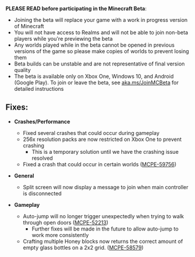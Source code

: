 **PLEASE READ before participating in the Minecraft Beta**:

-   Joining the beta will replace your game with a work in progress version of Minecraft
-   You will not have access to Realms and will not be able to join non-beta players while you're previewing the beta
-   Any worlds played while in the beta cannot be opened in previous versions of the game so please make copies of worlds to prevent losing them
-   Beta builds can be unstable and are not representative of final version quality
-   The beta is available only on Xbox One, Windows 10, and Android (Google Play). To join or leave the beta, see [aka.ms/JoinMCBeta](https://aka.ms/JoinMCBeta) for detailed instructions 

## **Fixes:**

-   **Crashes/Performance**
    -   Fixed several crashes that could occur during gameplay
    -   256x resolution packs are now restricted on Xbox One to prevent crashing
        -   This is a temporary solution until we have the crashing issue resolved
    -   Fixed a crash that could occur in certain worlds ([MCPE-59756](https://bugs.mojang.com/browse/MCPE-59756)) 

-   **General**
    -   Split screen will now display a message to join when main controller is disconnected

-   **Gameplay**
    -   Auto-jump will no longer trigger unexpectedly when trying to walk through open doors ([MCPE-52213](https://bugs.mojang.com/browse/MCPE-52213))
        -   Further fixes will be made in the future to allow auto-jump to work more consistently
    -   Crafting multiple Honey blocks now returns the correct amount of empty glass bottles on a 2x2 grid. ([MCPE-58579](https://bugs.mojang.com/browse/MCPE-58579))